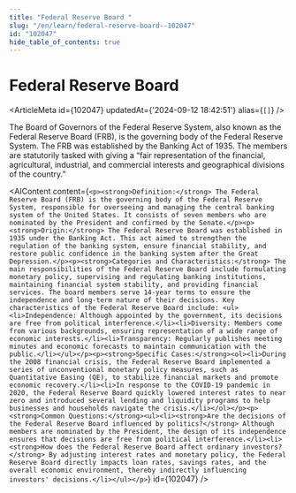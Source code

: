 ```yaml
---
title: "Federal Reserve Board "
slug: "/en/learn/federal-reserve-board--102047"
id: "102047"
hide_table_of_contents: true
---
```



# Federal Reserve Board 

<ArticleMeta id={102047} updatedAt={'2024-09-12 18:42:51'} alias={`[]`} />
<div className='border-solid border-b border-t-0 my-4 border-[var(--ifm-color-gray-300)]' />

The Board of Governors of the Federal Reserve System, also known as the Federal Reserve Board (FRB), is the governing body of the Federal Reserve System. The FRB was established by the Banking Act of 1935. The members are statutorily tasked with giving a “fair representation of the financial, agricultural, industrial, and commercial interests and geographical divisions of the country.”

<AIContent content={`<p><strong>Definition:</strong> The Federal Reserve Board (FRB) is the governing body of the Federal Reserve System, responsible for overseeing and managing the central banking system of the United States. It consists of seven members who are nominated by the President and confirmed by the Senate.</p><p><strong>Origin:</strong> The Federal Reserve Board was established in 1935 under the Banking Act. This act aimed to strengthen the regulation of the banking system, ensure financial stability, and restore public confidence in the banking system after the Great Depression.</p><p><strong>Categories and Characteristics:</strong> The main responsibilities of the Federal Reserve Board include formulating monetary policy, supervising and regulating banking institutions, maintaining financial system stability, and providing financial services. The board members serve 14-year terms to ensure the independence and long-term nature of their decisions. Key characteristics of the Federal Reserve Board include: <ul><li>Independence: Although appointed by the government, its decisions are free from political interference.</li><li>Diversity: Members come from various backgrounds, ensuring representation of a wide range of economic interests.</li><li>Transparency: Regularly publishes meeting minutes and economic forecasts to maintain communication with the public.</li></ul></p><p><strong>Specific Cases:</strong><ol><li>During the 2008 financial crisis, the Federal Reserve Board implemented a series of unconventional monetary policy measures, such as Quantitative Easing (QE), to stabilize financial markets and promote economic recovery.</li><li>In response to the COVID-19 pandemic in 2020, the Federal Reserve Board quickly lowered interest rates to near zero and introduced several lending and liquidity programs to help businesses and households navigate the crisis.</li></ol></p><p><strong>Common Questions:</strong><ul><li><strong>Are the decisions of the Federal Reserve Board influenced by politics?</strong> Although members are nominated by the President, the design of its independence ensures that decisions are free from political interference.</li><li><strong>How does the Federal Reserve Board affect ordinary investors?</strong> By adjusting interest rates and monetary policy, the Federal Reserve Board directly impacts loan rates, savings rates, and the overall economic environment, thereby indirectly influencing investors' decisions.</li></ul></p>`} id={102047} />
